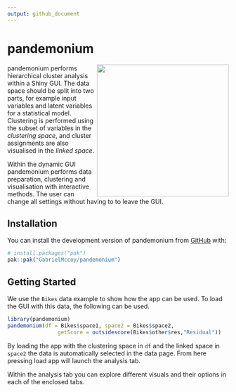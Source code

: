 ```yaml
---
output: github_document
---
```



# pandemonium

<!-- badges: start -->
<img src="man/figures/pandemonium.png" height="300px" align="right"/>
<!-- badges: end -->

pandemonium performs hierarchical cluster analysis within a Shiny GUI. The data space should be split into two parts, for example input variables and latent variables for a statistical model. Clustering is performed using the subset of variables in the *clustering space*, and cluster assignments are also visualised in the *linked space*.

Within the dynamic GUI pandemonium performs data preparation, clustering and visualisation with interactive methods. The user can change all settings without having to to leave the GUI.


## Installation

You can install the development version of pandemonium from [GitHub](https://github.com/GabrielMccoy/pandemonium) with:

``` r
# install.packages("pak")
pak::pak("GabrielMccoy/pandemonium")
```

## Getting Started

We use the `Bikes` data example to show how the app can be used. To load the GUI with this data, the following can be used.
``` r
library(pandemonium)
pandemonium(df = Bikes$space1, space2 = Bikes$space2, 
                getScore = outsidescore(Bikes$other$res,"Residual"))
```
By loading the app with the clustering space in `df` and the linked space in `space2` the data is automatically selected in the data page. From here pressing load app will launch the analysis tab.

Within the analysis tab you can explore different visuals and their options in each of the enclosed tabs.

